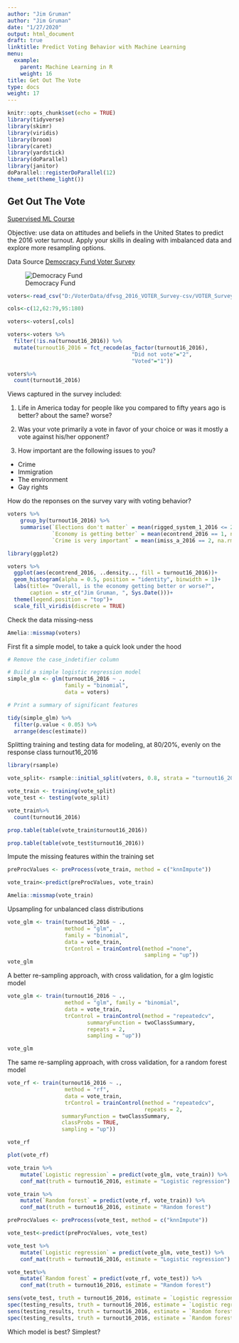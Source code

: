```yaml
---
author: "Jim Gruman"
author: "Jim Gruman"
date: "1/27/2020"
output: html_document
draft: true
linktitle: Predict Voting Behavior with Machine Learning
menu:
  example:
    parent: Machine Learning in R
    weight: 16
title: Get Out The Vote
type: docs
weight: 17
---
```


```r
knitr::opts_chunk$set(echo = TRUE)
library(tidyverse)
library(skimr)
library(viridis)
library(broom)
library(caret)
library(yardstick)
library(doParallel)
library(janitor)
doParallel::registerDoParallel(12)
theme_set(theme_light())
```

## Get Out The Vote

[Supervised ML Course](https://supervised-ml-course.netlify.com/chapter3)

Objective: use data on attitudes and beliefs in the United States to predict the 2016 voter turnout. Apply your skills in dealing with imbalanced data and explore more resampling options.

Data Source
[Democracy Fund Voter Survey ](https://www.voterstudygroup.org/publication/2016-voter-survey)

![Democracy Fund](https://www.voterstudygroup.org/assets/build/img/main-logo.svg)

```r
voters<-read_csv("D:/VoterData/dfvsg_2016_VOTER_Survey-csv/VOTER_Survey_December16_Release1.csv") %>% clean_names()

cols<-c(12,62:79,95:180)

voters<-voters[,cols]

voters<-voters %>%
  filter(!is.na(turnout16_2016)) %>%
  mutate(turnout16_2016 = fct_recode(as_factor(turnout16_2016),
                                       "Did not vote"="2",
                                       "Voted"="1"))

voters%>%
  count(turnout16_2016)
```

Views captured in the survey included: 

1. Life in America today for people like you compared to fifty years ago is better? about the same? worse?

1. Was your vote primarily a vote in favor of your choice or was it mostly a vote against his/her opponent?

1. How important are the following issues to you?

- Crime
- Immigration
- The environment
- Gay rights

How do the reponses on the survey vary with voting behavior?

```r
voters %>%
    group_by(turnout16_2016) %>%
    summarise(`Elections don't matter` = mean(rigged_system_1_2016 <= 2, na.rm=TRUE),
              `Economy is getting better` = mean(econtrend_2016 == 1, na.rm = TRUE),
              `Crime is very important` = mean(imiss_a_2016 == 2, na.rm = TRUE))

```

```r
library(ggplot2)

voters %>%
  ggplot(aes(econtrend_2016, ..density.., fill = turnout16_2016))+
  geom_histogram(alpha = 0.5, position = "identity", binwidth = 1)+
  labs(title= "Overall, is the economy getting better or worse?",
       caption = str_c("Jim Gruman, ", Sys.Date()))+
  theme(legend.position = "top")+
  scale_fill_viridis(discrete = TRUE)

```

Check the data missing-ness

```r
Amelia::missmap(voters)
```

First fit a simple model, to take a quick look under the hood

```r
# Remove the case_indetifier column

# Build a simple logistic regression model
simple_glm <- glm(turnout16_2016 ~ .,
                  family = "binomial", 
                  data = voters)

# Print a summary of significant features             

tidy(simple_glm) %>%
  filter(p.value < 0.05) %>%
  arrange(desc(estimate))

```

Splitting training and testing data for modeling, at 80/20%, evenly on the response class turnout16_2016

```r
library(rsample)

vote_split<- rsample::initial_split(voters, 0.8, strata = "turnout16_2016")

vote_train <- training(vote_split)
vote_test <- testing(vote_split)

vote_train%>%
  count(turnout16_2016)

prop.table(table(vote_train$turnout16_2016))

prop.table(table(vote_test$turnout16_2016))

```

Impute the missing features within the training set
```r
preProcValues <- preProcess(vote_train, method = c("knnImpute"))

vote_train<-predict(preProcValues, vote_train)

Amelia::missmap(vote_train)
```

Upsampling for unbalanced class distributions

```r
vote_glm <- train(turnout16_2016 ~ .,
                  method = "glm",
                  family = "binomial",
                  data = vote_train,
                  trControl = trainControl(method ="none",
                                           sampling = "up"))
vote_glm
```

A better re-sampling approach, with cross validation, for a glm logistic model

```r
vote_glm <- train(turnout16_2016 ~ ., 
                  method = "glm", family = "binomial",
                  data = vote_train,
                  trControl = trainControl(method = "repeatedcv", 
                         summaryFunction = twoClassSummary,
                         repeats = 2,
                         sampling = "up"))

vote_glm

```

The same re-sampling approach, with cross validation, for a random forest model

```r
vote_rf <- train(turnout16_2016 ~ ., 
                  method = "rf", 
                  data = vote_train,
                  trControl = trainControl(method = "repeatedcv",
                                           repeats = 2, 
                 summaryFunction = twoClassSummary,
                 classProbs = TRUE,
                 sampling = "up"))

vote_rf

plot(vote_rf)
```

```r
vote_train %>%
    mutate(`Logistic regression` = predict(vote_glm, vote_train)) %>%
    conf_mat(truth = turnout16_2016, estimate = "Logistic regression")

vote_train %>%
    mutate(`Random forest` = predict(vote_rf, vote_train)) %>%
    conf_mat(truth = turnout16_2016, estimate = "Random forest")

preProcValues <- preProcess(vote_test, method = c("knnImpute"))

vote_test<-predict(preProcValues, vote_test)

vote_test %>%
    mutate(`Logistic regression` = predict(vote_glm, vote_test)) %>%
    conf_mat(truth = turnout16_2016, estimate = "Logistic regression")

vote_test%>%
    mutate(`Random forest` = predict(vote_rf, vote_test)) %>%
    conf_mat(truth = turnout16_2016, estimate = "Random forest")

```



```r
sens(vote_test, truth = turnout16_2016, estimate = `Logistic regression`)
spec(testing_results, truth = turnout16_2016, estimate = `Logistic regression`)
sens(testing_results, truth = turnout16_2016, estimate = `Random forest`)
spec(testing_results, truth = turnout16_2016, estimate = `Random forest`)
```

Which model is best? Simplest?





